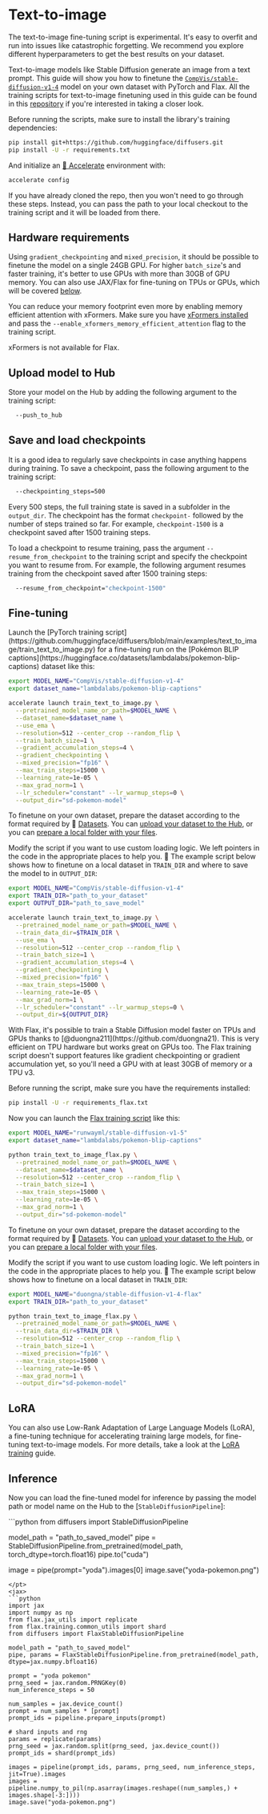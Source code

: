<!--Copyright 2023 The HuggingFace Team. All rights reserved.

Licensed under the Apache License, Version 2.0 (the "License"); you may not use this file except in compliance with
the License. You may obtain a copy of the License at

http://www.apache.org/licenses/LICENSE-2.0

Unless required by applicable law or agreed to in writing, software distributed under the License is distributed on
an "AS IS" BASIS, WITHOUT WARRANTIES OR CONDITIONS OF ANY KIND, either express or implied. See the License for the
specific language governing permissions and limitations under the License.
-->


# Text-to-image

<Tip warning={true}>

The text-to-image fine-tuning script is experimental. It's easy to overfit and run into issues like catastrophic forgetting. We recommend you explore different hyperparameters to get the best results on your dataset.

</Tip>

Text-to-image models like Stable Diffusion generate an image from a text prompt. This guide will show you how to finetune the [`CompVis/stable-diffusion-v1-4`](https://huggingface.co/CompVis/stable-diffusion-v1-4) model on your own dataset with PyTorch and Flax. All the training scripts for text-to-image finetuning used in this guide can be found in this [repository](https://github.com/huggingface/diffusers/tree/main/examples/text_to_image) if you're interested in taking a closer look.

Before running the scripts, make sure to install the library's training dependencies:

```bash
pip install git+https://github.com/huggingface/diffusers.git
pip install -U -r requirements.txt
```

And initialize an [🤗 Accelerate](https://github.com/huggingface/accelerate/) environment with:

```bash
accelerate config
```

If you have already cloned the repo, then you won't need to go through these steps. Instead, you can pass the path to your local checkout to the training script and it will be loaded from there.

## Hardware requirements

Using `gradient_checkpointing` and `mixed_precision`, it should be possible to finetune the model on a single 24GB GPU. For higher `batch_size`'s and faster training, it's better to use GPUs with more than 30GB of GPU memory. You can also use JAX/Flax for fine-tuning on TPUs or GPUs, which will be covered [below](#flax-jax-finetuning).

You can reduce your memory footprint even more by enabling memory efficient attention with xFormers. Make sure you have [xFormers installed](./optimization/xformers) and pass the `--enable_xformers_memory_efficient_attention` flag to the training script.

xFormers is not available for Flax.

## Upload model to Hub

Store your model on the Hub by adding the following argument to the training script:

```bash
  --push_to_hub
```

## Save and load checkpoints

It is a good idea to regularly save checkpoints in case anything happens during training. To save a checkpoint, pass the following argument to the training script:

```bash
  --checkpointing_steps=500
```

Every 500 steps, the full training state is saved in a subfolder in the `output_dir`. The checkpoint has the format `checkpoint-` followed by the number of steps trained so far. For example, `checkpoint-1500` is a checkpoint saved after 1500 training steps.

To load a checkpoint to resume training, pass the argument `--resume_from_checkpoint` to the training script and specify the checkpoint you want to resume from. For example, the following argument resumes training from the checkpoint saved after 1500 training steps:

```bash
  --resume_from_checkpoint="checkpoint-1500"
```

## Fine-tuning

<frameworkcontent>
<pt>
Launch the [PyTorch training script](https://github.com/huggingface/diffusers/blob/main/examples/text_to_image/train_text_to_image.py) for a fine-tuning run on the [Pokémon BLIP captions](https://huggingface.co/datasets/lambdalabs/pokemon-blip-captions) dataset like this:

```bash
export MODEL_NAME="CompVis/stable-diffusion-v1-4"
export dataset_name="lambdalabs/pokemon-blip-captions"

accelerate launch train_text_to_image.py \
  --pretrained_model_name_or_path=$MODEL_NAME \
  --dataset_name=$dataset_name \
  --use_ema \
  --resolution=512 --center_crop --random_flip \
  --train_batch_size=1 \
  --gradient_accumulation_steps=4 \
  --gradient_checkpointing \
  --mixed_precision="fp16" \
  --max_train_steps=15000 \
  --learning_rate=1e-05 \
  --max_grad_norm=1 \
  --lr_scheduler="constant" --lr_warmup_steps=0 \
  --output_dir="sd-pokemon-model" 
```

To finetune on your own dataset, prepare the dataset according to the format required by 🤗 [Datasets](https://huggingface.co/docs/datasets/index). You can [upload your dataset to the Hub](https://huggingface.co/docs/datasets/image_dataset#upload-dataset-to-the-hub), or you can [prepare a local folder with your files](https://huggingface.co/docs/datasets/image_dataset#imagefolder).

Modify the script if you want to use custom loading logic. We left pointers in the code in the appropriate places to help you. 🤗 The example script below shows how to finetune on a local dataset in `TRAIN_DIR` and where to save the model to in `OUTPUT_DIR`:

```bash
export MODEL_NAME="CompVis/stable-diffusion-v1-4"
export TRAIN_DIR="path_to_your_dataset"
export OUTPUT_DIR="path_to_save_model"

accelerate launch train_text_to_image.py \
  --pretrained_model_name_or_path=$MODEL_NAME \
  --train_data_dir=$TRAIN_DIR \
  --use_ema \
  --resolution=512 --center_crop --random_flip \
  --train_batch_size=1 \
  --gradient_accumulation_steps=4 \
  --gradient_checkpointing \
  --mixed_precision="fp16" \
  --max_train_steps=15000 \
  --learning_rate=1e-05 \
  --max_grad_norm=1 \
  --lr_scheduler="constant" --lr_warmup_steps=0 \
  --output_dir=${OUTPUT_DIR}
```
</pt>
<jax>
With Flax, it's possible to train a Stable Diffusion model faster on TPUs and GPUs thanks to [@duongna211](https://github.com/duongna21). This is very efficient on TPU hardware but works great on GPUs too. The Flax training script doesn't support features like gradient checkpointing or gradient accumulation yet, so you'll need a GPU with at least 30GB of memory or a TPU v3.

Before running the script, make sure you have the requirements installed:

```bash
pip install -U -r requirements_flax.txt
```

Now you can launch the [Flax training script](https://github.com/huggingface/diffusers/blob/main/examples/text_to_image/train_text_to_image_flax.py) like this:

```bash
export MODEL_NAME="runwayml/stable-diffusion-v1-5"
export dataset_name="lambdalabs/pokemon-blip-captions"

python train_text_to_image_flax.py \
  --pretrained_model_name_or_path=$MODEL_NAME \
  --dataset_name=$dataset_name \
  --resolution=512 --center_crop --random_flip \
  --train_batch_size=1 \
  --max_train_steps=15000 \
  --learning_rate=1e-05 \
  --max_grad_norm=1 \
  --output_dir="sd-pokemon-model" 
```

To finetune on your own dataset, prepare the dataset according to the format required by 🤗 [Datasets](https://huggingface.co/docs/datasets/index). You can [upload your dataset to the Hub](https://huggingface.co/docs/datasets/image_dataset#upload-dataset-to-the-hub), or you can [prepare a local folder with your files](https://huggingface.co/docs/datasets/image_dataset#imagefolder).

Modify the script if you want to use custom loading logic. We left pointers in the code in the appropriate places to help you. 🤗 The example script below shows how to finetune on a local dataset in `TRAIN_DIR`:

```bash
export MODEL_NAME="duongna/stable-diffusion-v1-4-flax"
export TRAIN_DIR="path_to_your_dataset"

python train_text_to_image_flax.py \
  --pretrained_model_name_or_path=$MODEL_NAME \
  --train_data_dir=$TRAIN_DIR \
  --resolution=512 --center_crop --random_flip \
  --train_batch_size=1 \
  --mixed_precision="fp16" \
  --max_train_steps=15000 \
  --learning_rate=1e-05 \
  --max_grad_norm=1 \
  --output_dir="sd-pokemon-model"
```
</jax>
</frameworkcontent>

## LoRA

You can also use Low-Rank Adaptation of Large Language Models (LoRA), a fine-tuning technique for accelerating training large models, for fine-tuning text-to-image models. For more details, take a look at the [LoRA training](lora#text-to-image) guide.

## Inference

Now you can load the fine-tuned model for inference by passing the model path or model name on the Hub to the [`StableDiffusionPipeline`]:

<frameworkcontent>
<pt>
```python
from diffusers import StableDiffusionPipeline

model_path = "path_to_saved_model"
pipe = StableDiffusionPipeline.from_pretrained(model_path, torch_dtype=torch.float16)
pipe.to("cuda")

image = pipe(prompt="yoda").images[0]
image.save("yoda-pokemon.png")
```
</pt>
<jax>
```python
import jax
import numpy as np
from flax.jax_utils import replicate
from flax.training.common_utils import shard
from diffusers import FlaxStableDiffusionPipeline

model_path = "path_to_saved_model"
pipe, params = FlaxStableDiffusionPipeline.from_pretrained(model_path, dtype=jax.numpy.bfloat16)

prompt = "yoda pokemon"
prng_seed = jax.random.PRNGKey(0)
num_inference_steps = 50

num_samples = jax.device_count()
prompt = num_samples * [prompt]
prompt_ids = pipeline.prepare_inputs(prompt)

# shard inputs and rng
params = replicate(params)
prng_seed = jax.random.split(prng_seed, jax.device_count())
prompt_ids = shard(prompt_ids)

images = pipeline(prompt_ids, params, prng_seed, num_inference_steps, jit=True).images
images = pipeline.numpy_to_pil(np.asarray(images.reshape((num_samples,) + images.shape[-3:])))
image.save("yoda-pokemon.png")
```
</jax>
</frameworkcontent>
